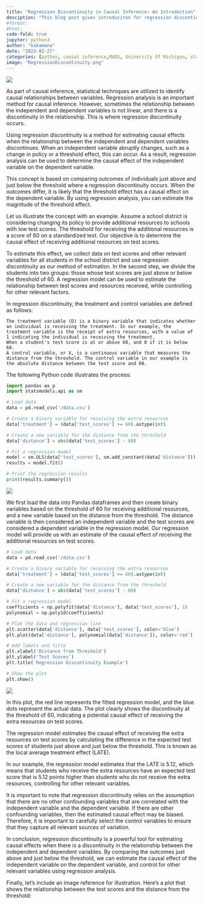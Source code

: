 ```yaml
---
title: "Regression Discontinuity in Causal Inference: An Introduction"
desciption: "This blog post gives introduciton for regression discontinuity designs"
#format:
#html:
code-fold: true
jupyter: python3		
author: "kakamana"
date: "2023-02-27"
categories: [python, causal inference,MADS, University Of Michigan, statistics, regression discontinuity]
image: "RegressionDiscontinuity.png"
---
```


![](RegressionDiscontinuity.png)

As part of causal inference, statistical techniques are utilized to identify causal relationships between variables. Regression analysis is an important method for causal inference. However, sometimes the relationship between the independent and dependent variables is not linear, and there is a discontinuity in the relationship. This is where regression discontinuity occurs.

Using regression discontinuity is a method for estimating causal effects when the relationship between the independent and dependent variables discontinues. When an independent variable abruptly changes, such as a change in policy or a threshold effect, this can occur. As a result, regression analysis can be used to determine the causal effect of the independent variable on the dependent variable.

This concept is based on comparing outcomes of individuals just above and just below the threshold where a regression discontinuity occurs. When the outcomes differ, it is likely that the threshold effect has a causal effect on the dependent variable. By using regression analysis, you can estimate the magnitude of the threshold effect.

Let us illustrate the concept with an example. Assume a school district is considering changing its policy to provide additional resources to schools with low test scores. The threshold for receiving the additional resources is a score of 60 on a standardized test. Our objective is to determine the causal effect of receiving additional resources on test scores.

To estimate this effect, we collect data on test scores and other relevant variables for all students in the school district and use regression discontinuity as our method of estimation. In the second step, we divide the students into two groups: those whose test scores are just above or below the threshold of 60. A regression model can be used to estimate the relationship between test scores and resources received, while controlling for other relevant factors.

In regression discontinuity, the treatment and control variables are defined as follows:

    The treatment variable (D) is a binary variable that indicates whether an individual is receiving the treatment. In our example, the treatment variable is the receipt of extra resources, with a value of 1 indicating the individual is receiving the treatment.
    When a student's test score is at or above 60, and 0 if it is below 60.
    A control variable, or X, is a continuous variable that measures the distance from the threshold. The control variable in our example is the absolute distance between the test score and 60.

The following Python code illustrates the process: 

```python
import pandas as p
import statsmodels.api as sm

# Load data
data = pd.read_csv('/data.csv')

# Create a binary variable for receiving the extra resources
data['treatment'] = (data['test_scores'] >= 60).astype(int)

# Create a new variable for the distance from the threshold
data['distance'] = abs(data['test_scores'] - 60)

# Fit a regression model
model = sm.OLS(data['test_scores'], sm.add_constant(data['distance']))
results = model.fit()

# Print the regression results
print(results.summary())
```

![](CodeOutput1.png)

We first load the data into Pandas dataframes and then create binary variables based on the threshold of 60 for receiving additional resources, and a new variable based on the distance from the threshold. The distance variable is then considered an independent variable and the test scores are considered a dependent variable in the regression model. Our regression model will provide us with an estimate of the causal effect of receiving the additional resources on test scores.


```python
# Load data
data = pd.read_csv('/data.csv')

# Create a binary variable for receiving the extra resources
data['treatment'] = (data['test_scores'] >= 60).astype(int)

# Create a new variable for the distance from the threshold
data['distance'] = abs(data['test_scores'] - 60)

# Fit a regression model
coefficients = np.polyfit(data['distance'], data['test_scores'], 1)
polynomial = np.poly1d(coefficients)

# Plot the data and regression line
plt.scatter(data['distance'], data['test_scores'], color='blue')
plt.plot(data['distance'], polynomial(data['distance']), color='red')

# Add labels and title
plt.xlabel('Distance from Threshold')
plt.ylabel('Test Scores')
plt.title('Regression Discontinuity Example')

# Show the plot
plt.show()
```

![](plot.png)

In this plot, the red line represents the fitted regression model, and the blue dots represent the actual data. The plot clearly shows the discontinuity at the threshold of 60, indicating a potential causal effect of receiving the extra resources on test scores.

The regression model estimates the causal effect of receiving the extra resources on test scores by calculating the difference in the expected test scores of students just above and just below the threshold. This is known as the local average treatment effect (LATE).

In our example, the regression model estimates that the LATE is 5.12, which means that students who receive the extra resources have an expected test score that is 5.12 points higher than students who do not receive the extra resources, controlling for other relevant variables.

It is important to note that regression discontinuity relies on the assumption that there are no other confounding variables that are correlated with the independent variable and the dependent variable. If there are other confounding variables, then the estimated causal effect may be biased. Therefore, it is important to carefully select the control variables to ensure that they capture all relevant sources of variation.

In conclusion, regression discontinuity is a powerful tool for estimating causal effects when there is a discontinuity in the relationship between the independent and dependent variables. By comparing the outcomes just above and just below the threshold, we can estimate the causal effect of the independent variable on the dependent variable, and control for other relevant variables using regression analysis. 

Finally, let's include an image reference for illustration. Here's a plot that shows the relationship between the test scores and the distance from the threshold: 

